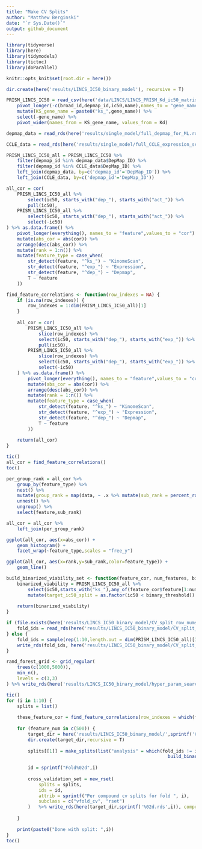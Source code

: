 ```yaml
---
title: "Make CV Splits"
author: "Matthew Berginski"
date: "`r Sys.Date()`"
output: github_document
---
```


```r
library(tidyverse)
library(here)
library(tidymodels)
library(tictoc)
library(doParallel)

knitr::opts_knit$set(root.dir = here())
```

```r
dir.create(here('results/LINCS_IC50_binary_model'), recursive = T)

PRISM_LINCS_IC50 = read_csv(here('data/LINCS/LINCS_PRISM_Kd_ic50_matrix.csv')) %>%
	pivot_longer(-c(broad_id,depmap_id,ic50,name),names_to = "gene_name",values_to = "Kd") %>%
	mutate(KS_gene_name = paste0("ks_",gene_name)) %>%
	select(-gene_name) %>%
	pivot_wider(names_from = KS_gene_name, values_from = Kd)

depmap_data = read_rds(here('results/single_model/full_depmap_for_ML.rds'))

CCLE_data = read_rds(here('results/single_model/full_CCLE_expression_set_for_ML.rds'))

PRISM_LINCS_IC50_all = PRISM_LINCS_IC50 %>%
	filter(depmap_id %in% depmap_data$DepMap_ID) %>%
	filter(depmap_id %in% CCLE_data$DepMap_ID) %>%
	left_join(depmap_data, by=c('depmap_id'='DepMap_ID')) %>%
	left_join(CCLE_data, by=c('depmap_id'='DepMap_ID'))
```

```r
all_cor = cor(
	PRISM_LINCS_IC50_all %>% 
		select(ic50, starts_with("dep_"), starts_with("act_")) %>%
		pull(ic50),
	PRISM_LINCS_IC50_all %>% 
		select(ic50, starts_with("dep_"), starts_with("act_")) %>%
		select(-ic50)
) %>% as.data.frame() %>%
	pivot_longer(everything(), names_to = "feature",values_to = "cor") %>%
	mutate(abs_cor = abs(cor)) %>%
	arrange(desc(abs_cor)) %>%
	mutate(rank = 1:n()) %>%
	mutate(feature_type = case_when(
		str_detect(feature, "^ks_") ~ "KinomeScan",
		str_detect(feature, "^exp_") ~ "Expression",
		str_detect(feature, "^dep_") ~ "Depmap",
		T ~ feature
	))

```

```r
find_feature_correlations <- function(row_indexes = NA) {
	if (is.na(row_indexes)) {
		row_indexes = 1:dim(PRISM_LINCS_IC50_all)[1]
	}
	
	all_cor = cor(
		PRISM_LINCS_IC50_all %>% 
			slice(row_indexes) %>%
			select(ic50, starts_with("dep_"), starts_with("exp_")) %>%
			pull(ic50),
		PRISM_LINCS_IC50_all %>%
			slice(row_indexes) %>%
			select(ic50, starts_with("dep_"), starts_with("exp_")) %>%
			select(-ic50)
	) %>% as.data.frame() %>%
		pivot_longer(everything(), names_to = "feature",values_to = "cor") %>%
		mutate(abs_cor = abs(cor)) %>%
		arrange(desc(abs_cor)) %>%
		mutate(rank = 1:n()) %>%
		mutate(feature_type = case_when(
			str_detect(feature, "^ks_") ~ "KinomeScan",
			str_detect(feature, "^exp_") ~ "Expression",
			str_detect(feature, "^dep_") ~ "Depmap",
			T ~ feature
		))
	
	return(all_cor)
}


```

```r
tic()
all_cor = find_feature_correlations()
toc()

per_group_rank = all_cor %>%
	group_by(feature_type) %>%
	nest() %>%
	mutate(group_rank = map(data, ~ .x %>% mutate(sub_rank = percent_rank(abs_cor*-1)))) %>%
	unnest() %>%
	ungroup() %>%
	select(feature,sub_rank)

all_cor = all_cor %>%
	left_join(per_group_rank)
```

```r
ggplot(all_cor, aes(x=abs_cor)) +
	geom_histogram() +
	facet_wrap(~feature_type,scales = "free_y")
```

```r
ggplot(all_cor, aes(x=rank,y=sub_rank,color=feature_type)) +
	geom_line()
```

```r
build_binarized_viability_set <- function(feature_cor, num_features, binary_threshold) {
	binarized_viability = PRISM_LINCS_IC50_all %>%
		select(ic50,starts_with("ks_"),any_of(feature_cor$feature[1:num_features])) %>%
		mutate(target_ic50_split = as.factor(ic50 < binary_threshold))
	
	return(binarized_viability)
}
```

```r
if (file.exists(here('results/LINCS_IC50_binary_model/CV_split_row_nums.rds'))) {
	fold_ids = read_rds(here('results/LINCS_IC50_binary_model/CV_split_row_nums.rds'))
} else {
	fold_ids = sample(rep(1:10,length.out = dim(PRISM_LINCS_IC50_all)[1]))
	write_rds(fold_ids, here('results/LINCS_IC50_binary_model/CV_split_row_nums.rds'))
}

rand_forest_grid <- grid_regular(
	trees(c(1000,5000)),
	min_n(),
	levels = c(3,3)
) %>% write_rds(here('results/LINCS_IC50_binary_model/hyper_param_search_space.rds'))
```

```r
tic()
for (i in 1:10) {
	splits = list()
	
	these_feature_cor = find_feature_correlations(row_indexes = which(fold_ids != i))
	
	for (feature_num in c(500)) {
		target_dir = here('results/LINCS_IC50_binary_model/',sprintf('CV_splits_%sfeat',feature_num))
		dir.create(target_dir,recursive = T)
		
		splits[[1]] = make_splits(list("analysis" = which(fold_ids != i),"assessment" = which(fold_ids == i)),
															build_binarized_viability_set(these_feature_cor,feature_num,1))
		
		id = sprintf("Fold%02d",i)
		
		cross_validation_set = new_rset(
			splits = splits,
			ids = id,
			attrib = sprintf("Per compound cv splits for fold ", i),
			subclass = c("vfold_cv", "rset")
		)	%>% write_rds(here(target_dir,sprintf('%02d.rds',i)), compress = 'gz')
		
	}
	
	print(paste0("Done with split: ",i))
}
toc()
```
